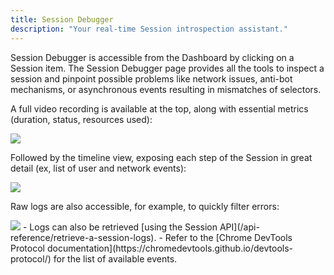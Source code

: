 ```yaml
---
title: Session Debugger
description: "Your real-time Session introspection assistant."
---
```


Session Debugger is accessible from the Dashboard by clicking on a Session item.
The Session Debugger page provides all the tools to inspect a session and pinpoint
possible problems like network issues, anti-bot mechanisms, or asynchronous
events resulting in mismatches of selectors.

A full video recording is available at the top, along with essential metrics
(duration, status, resources used):

<Frame>
  <img src="/images/session-debugger/video-and-metrics.png" />
</Frame>

Followed by the timeline view, exposing each step of the Session in great detail
(ex, list of user and network events):

<Frame>
  <img src="/images/session-debugger/timeline.png" />
</Frame>

Raw logs are also accessible, for example, to quickly filter errors:

<Frame>
  <img src="/images/session-debugger/logs.png" />
</Frame>

<Note>
  - Logs can also be retrieved [using the Session
  API](/api-reference/retrieve-a-session-logs). - Refer to the [Chrome DevTools
  Protocol documentation](https://chromedevtools.github.io/devtools-protocol/)
  for the list of available events.
</Note>

